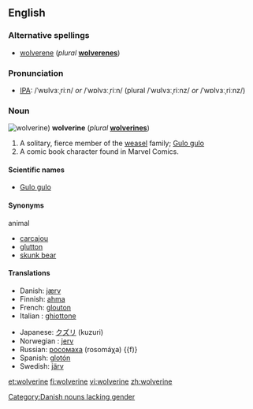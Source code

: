 {{wikipedia}}

==English==

===Alternative spellings===
*[[wolverene]] (''plural'' '''[[wolverenes]]''')

===Pronunciation===
* [[Wiktionary:Pronunciation_key|IPA]]: /ˈwʊlvɜːˌriːn/ ''or'' /ˈwɒlvɜːˌriːn/ (plural /ˈwʊlvɜːˌriːnz/ ''or'' /ˈwɒlvɜːˌriːnz/)

===Noun===
[[Image:Wolverine.jpg|thumb|wolverine)]]
'''wolverine'''  (''plural'' '''[[wolverines]]''')

# A solitary, fierce member of the [[weasel]] family; [[Gulo gulo]]
# A comic book character found in Marvel Comics.

====Scientific names====
*[[Gulo gulo]]

====Synonyms====
;animal
*[[carcajou]]
*[[glutton]]
*[[skunk bear]]

====Translations====
{{top}}
*Danish: [[jærv]] [[Category:Danish nouns lacking gender]]
*Finnish: [[ahma]]
*French: [[glouton]] {{m}}
*Italian : [[ghiottone]] {{m}}
{{mid}}
*Japanese: [[クズリ]] (kuzuri)
*Norwegian : [[jerv]] {{m}}
*Russian: [[росомаха]] (rosomáχa) {{f)}
*Spanish: [[glotón]] {{m}}
*Swedish: [[järv]] {{c}}
{{bottom}}

[[et:wolverine]]
[[fi:wolverine]]
[[vi:wolverine]]
[[zh:wolverine]]
